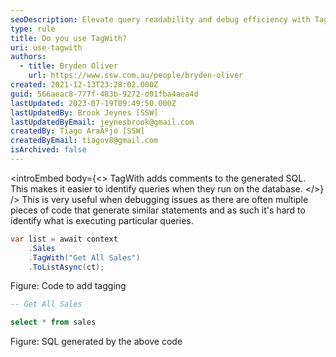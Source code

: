 ```yaml
---
seoDescription: Elevate query readability and debug efficiency with TagWith's comment-based approach.
type: rule
title: Do you use TagWith?
uri: use-tagwith
authors:
  - title: Bryden Oliver
    url: https://www.ssw.com.au/people/bryden-oliver
created: 2021-12-13T23:28:02.000Z
guid: 566aeac8-777f-483b-9272-d01fba4aea4d
lastUpdated: 2023-07-19T09:49:50.000Z
lastUpdatedBy: Brook Jeynes [SSW]
lastUpdatedByEmail: jeynesbrook@gmail.com
createdBy: Tiago AraÃºjo [SSW]
createdByEmail: tiagov8@gmail.com
isArchived: false
---
```


<introEmbed
  body={<>
TagWith adds comments to the generated SQL. This makes it easier to identify queries when they run on the database.
  </>}
/>
This is very useful when debugging issues as there are often multiple pieces of code that generate similar statements and as such it's hard to identify what is executing particular queries.

```cs
var list = await context
    .Sales
    .TagWith("Get All Sales")
    .ToListAsync(ct);
```

Figure: Code to add tagging

```sql
-- Get All Sales

select * from sales
```

Figure: SQL generated by the above code
